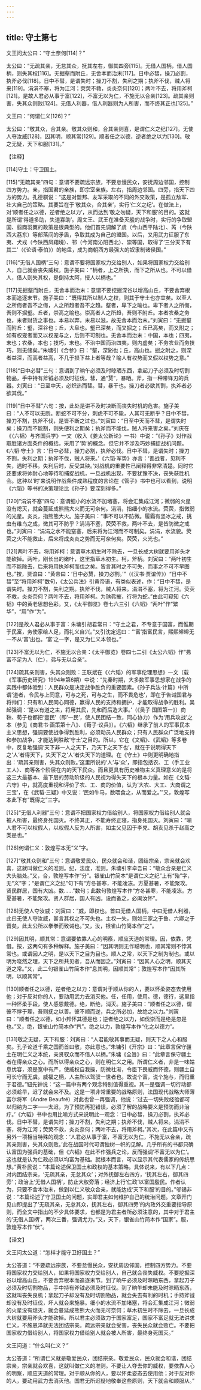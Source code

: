```yaml
---
---
---
```

title: 守土第七
---




文王问太公曰：“守土奈何[114]？”

太公曰：“无疏其亲，无怠其众，抚其左右，御其四旁[115]。无借人国柄，借人国柄，则失其权[116]。无掘壑而附丘，无舍本而治末[117]。日中必彗，操刀必割，执斧必伐[118]。日中不彗，是谓失时；操刀不割，失利之期；执斧不伐，贼人将来[119]。涓涓不塞，将为江河；荧荧不救，炎炎奈何[120]；两叶不去，将用斧柯[121]。是故人君必从事于富[122]，不富无以为仁，不施无以合亲[123]。疏其亲则害，失其众则败[124]。无借人利器，借人利器则为人所害，而不终其正也[125]。”

文王曰：“何谓仁义[126]？”

太公曰：“敬其众，合其亲。敬其众则和，合其亲则喜，是谓仁义之纪[127]。无使人夺汝威[128]，因其明，顺其常[129]。顺者任之以德，逆者绝之以力[130]。敬之无疑，天下和服[131]。”

【注释】

[114]守土：守卫国土。

[115]“无疏其亲”四句：意谓不要疏远宗族，不要怠慢民众，安抚周边邻国，控制四方势力。亲，指国君的亲族，即宗室亲族。左右，指周边邻国。四旁，指天下四方的势力。孔德骐说：“这是对盟邦、友军采取的不同的外交政策，是孤立敌军、壮大自己的策略。其要旨在于‘敬其众，合其亲’，实行‘仁义之纪’。在做法上，对‘顺者任之以德，逆者绝之以力’，从而达到‘敬之勿疑，天下和服’的目的。这就是所谓‘得道多助，失道寡助’。周文王、武王在准备灭殷的战争时，实行的争取盟国、翦商羽翼的政策是很典型的。他们首先调解了虞（今山西平陆北）、芮（今陕西大荔东）等部落间的矛盾，争取其成为自己的盟国。以后，又用武力征服了东夷、犬戎（今陕西凤翔境）、邗（今河南沁阳西北）、崇等国，取得了‘三分天下有其二’（《论语·泰伯》）的地盘，成为商朝西方最强大的奴隶制诸侯国。”

[116]“无借人国柄”三句：意谓不要将国家权力交给别人，如果将国家权力交给别人，自己就会丧失威权。施子美曰：“柄者，上之所执，而下之所从也。不可以借人，借人则失其权，是倒持太阿，授人以柄也。”

[117]无掘壑而附丘，无舍本而治末：意谓不要挖掘深谷以增高山丘，不要舍弃根本而追逐末节。施子美曰：“既得其所以制人之权，则其于守土也亦宜矣。以至人之所侮者吾不之侮，人之所趋者吾不之趋。壑者，卑下之喻也。卑下者人之所侮，吾则不掘壑。丘者，崇高之喻也。崇高者人之所趋，吾则不附丘。本者农桑之务也，末者财货之事也。本易以弃，末易以滋，故无舍本而治末。”刘寅曰：“无掘壑而附丘：壑，深谷也；丘，大阜也。壑已深矣，而又掘之；丘已高矣，而又附之；如有权宠者而又以权宠与之，后则不可制也。无舍本而治末：中国，本也；四夷，末也；农桑，本也；技巧，末也。不治中国而治四夷，则内虚矣；不务农业而务技巧，则无储矣。”朱墉引《合参》曰：“壑，深谿也；丘，高山也。掘之附之，则深者益深，而高者益高，不几于损下益上者等哉？喻人有权势而又假以权势之意。”

[118]“日中必彗”三句：意谓到了晌午必须及时晾晒东西，拿起刀子必须及时切割物品，手中持有斧钺必须及时征伐。彗，通“熭”，暴晒。斧，指一种带锋刃的兵器。刘寅曰：“日至中天，必炽热而彗。彗，暴干也。操刀者必欲其割，执斧者必欲其伐。”

[119]“日中不彗”六句：按，此处是讲不及时决断而丧失时机的危害。施子美曰：“人不可以无断。断蛇不可不分，刺虎不可不毙，人其可无断乎？日中不彗，操刀不割，执斧不伐，是皆不断之过也。”刘寅曰：“日至中天而不彗，是谓失时矣；操刀而不能割，则失便利之期矣；执斧而不能伐，贼人将来害之矣。”刘庆在《〈六韬〉与齐国兵学》一文（收入《姜太公新论》一书）中说：“《孙子》对作战取胜诸方面条件的概括，采用了‘势’的概念。但它并不涉及巧妙捕捉战机问题。《六韬·守土》言：‘日中必彗，操刀必割，执斧必伐。日中不彗，是谓失时；操刀不割，失利之期；执斧不伐，贼人将来。’《六韬·军势》亦言：‘善战者，见利不失，遇时不移。失利后时，反受其殃。’对战机的重要性已阐释得非常清楚。同时它还要求将帅耐心地等待和捕捉战机，一旦战机出现，不要犹豫不决，丧失获胜机会。这种以‘时’来说明作战条件成熟程度的言论在《管子》书中也可以看到，说明《六韬》等书的决策理论比《孙子》要深刻得多。”

[120]“涓涓不塞”四句：意谓细小的水流不加堵塞，将会汇集成江河；微弱的火星没有熄灭，就会蔓延成熊熊大火而无可奈何。涓涓，指细小的水流。荧荧，指微弱的光星。炎炎，指熊熊大火。施子美曰：“事不可以不防微。履霜有坚冰之戒，挑虫有维鸟之成，微其可不防乎？涓涓不塞，荧荧不救，两叶不去，是皆防微之戒也。”刘寅曰：“涓涓之水不能窒塞，后来将为江河而不可制矣。涓涓，水流貌。荧荧之火不能救止，后来将成炎炎之势而无可奈何矣。荧荧，火光也。”

[121]两叶不去，将用斧柯：意谓草木初生时不除去，一旦长成大树就要用斧头才能砍掉。两叶，刚长出的嫩叶，这里指草木初生。柯，斧柄。刘寅曰：“两叶初生而不能除去，后来将用执斧柯而伐之矣。皆言其时之不可失，而事之不可不早图也。”按，贾谊曰：“黄帝曰：‘日中必熭，操刀必割。’”（《汉书·贾谊传》）“日中不彗”至“将用斧柯”数句，《太公兵法》引黄帝语，有类似表述，作：“日中不彗，是谓失时。操刀不割，失利之期。执斧不伐，贼人将来。涓涓不塞，将为江河。荧荧不救，炎炎奈何？两叶不去，将用斧柯。为虺弗摧，行将为蛇。”由此可窥知《六韬》中的黄老思想色彩。又，《太平御览》卷七六三引《六韬》“两叶”作“繁华”，“用”作“为”。

[122]是故人君必从事于富：朱墉引胡君常曰：“守土之君，不专意于国富，而惟期于民富，务使家给人足，而礼义自兴。”又引沈定远曰：“‘富’指富民言，熙熙皞皞无一不从‘富’出也。‘富’之一字，是又为仁义本领也。”

[123]不富无以为仁，不施无以合亲：《太平御览》卷四七二引《太公六韬》作“弗富不足为人（仁），弗与无以合亲”。

[124]疏其亲则害，失其众则败：王联斌在《〈六韬〉的军事伦理思想》一文（载《军事历史研究》1994年第6期）中说：“先秦时期，大多数军事思想家在战争的实践中都体验到：人民群众是决定战争胜负的重要因素。《孙子兵法·计篇》中所谓‘道者，令民与上同意，可与之死，可与之生，而不畏危也’，即在于告诫国君与将帅们：只有和人民同心同德，赢得人民的支持和拥护，才能取得战争的胜利。吴起强调：‘是以有道之主，将用其民，先和而后造大事。’（《吴子·国图第一》）商鞅、荀子也都把‘壹民’（即‘一民’，使人民团结一致，同心协力）作为‘用兵攻战’之本（参见《商君书·画策第十八》、《荀子·议兵》）。《六韬》继承了前人的军事民本主义思想，强调要使战争得到胜利，必须动员人民群众；只有人民群众广泛地支持和参加战争，才能达到胜敌‘守土’之目的。所以，它在《文韬》、《武韬》等多卷中，反复地强调‘天下非一人之天下，乃天下之天下也’，就在于说明得天下之‘人’者得天下，失天下之‘人’者失天下的道理。在《守土》中则更明确地指出：‘疏其亲则害，失其众则败。’这里所说的‘人’与‘众’，即指包括农、工（手工业工人）、商等各个阶层在内的天下民众。而且更具有历史唯物主义真理意义的是将这三大最基本、最下层的劳动阶级的人民视为得失天下的根本力量。如在《文韬·六守》中，就高度重视和评价了农、工、商的价值，认为‘大农、大工、大商谓之三宝’，在《武韬·三疑》中又说：‘民如牛马，数喂食之，从而爱之。’”又，敦煌写本此下有“既得之”三字。

[125]“无借人利器”三句：意谓不把国家权力借给别人，将国家权力借给别人就会被人所害，最终身死国灭。不终其正，不能寿终正寝，指身死国灭。刘寅曰：“喻人君不可以权假人，以权假人反为人所害，如主父见囚于李兑、胡亥见杀于赵高之类是也。”

[126]何谓仁义：敦煌写本无“义”字。

[127]“敬其众则和”三句：意谓敬爱民众，民众就会和谐，团结宗亲，宗亲就会欢喜，这就叫做仁义的准则。纪，法度，准则。朱墉引李卓吾曰：“敬众合亲是仁义大头脑处。”又，合，敦煌写本作“分”。银雀山竹简本“是谓仁义之纪”上有“殆”字，无“义”字；“是谓仁义之纪”句下有“方冬甚寒，不能凌冻。方夏甚暑，不能聚攻。贤民群居，国有大凶。数……”数句；此数句敦煌写本作“方冬甚寒，不能凌冻。方夏甚暑，不能聚攻。贤人群居，国人有凶。设而备之，必阖汝怀”。

[128]无使人夺汝威：刘寅曰：“威，即权也。首曰无借人国柄，中曰无借人利器，此曰无使人夺汝威，甚言其权之不可失也。主权一失，则如三家之于鲁、六卿之于晋矣，此太公所以拳拳而致诫也。”又，汝，银雀山竹简本作“之”。

[129]因其明，顺其常：意谓要依靠人心的明察，顺应天道的常理。因，依靠，凭借。按，这两句有多种解释。施子美曰：“因其明则无作聪明也，顺其常则不悖其常也。或谓因人之明，是以天下之目为目也。顺人之常，以天下之制为制也。或以明为晓然之理，天下之所共见者，吾从而因之。”刘寅曰：“因其人心之明，顺其天道之常。”又，此二句银雀山竹简本作“息其明，因顺其常”；敦煌写本作“因其所明，以顺其常”。

[130]顺者任之以德，逆者绝之以力：意谓对于顺从你的人，要以怀柔姿态去使用他；对于反对你的人，要动用武力去消灭他。任，任用，使用。德，德行，这里指一种怀柔手段，使人感恩戴德。绝，断绝，消灭。施子美曰：“顺者任之以德，谓彼不悖于理，吾则抚之以善。彼不顺而逆，兵之所必加，故绝之以力。”刘寅曰：“顺者任之以德，如小邦怀其德是也；逆者绝之以力，如伐崇而是绝是忽是也。”又，绝，银雀山竹简本作“㧉”。绝之以力，敦煌写本作“化之以德力”。

[131]敬之无疑，天下和服：刘寅曰：“人君能敬其事而无疑，则天下之人心和服矣。孔子论道千乘之国而首曰敬，亦此意也。”朱墉引《开宗》曰：“此章言保守疆土在明仁义之本统，亲贤驭众而不借人以柄。”朱墉《全旨》曰：“此章言保守疆土者在得亲众之心。而所以得亲众之心，则在明仁义之用。所谓仁义者，非是一味姑息优容，须是宽中有严，使威权自我操，防微杜渐，令臣下畏威而怀德，则疆土自可长守而无虞。威福之柄，人主所以驾驭一世者也。故说个富，说个施与，而归重于君德。”钮先钟说：“这一篇中有两个观念特别值得重视。其一是强调一切行动都必须趁早，迟了就会来不及。这是一项非常重要的战略原则，法国现代战略大师薄富尔将军（Andre Beaufré）对此也曾一再强调，他说：‘过去一切失败经验都可以归纳为二字——太迟，为了预防再犯错误，必须了解的战略要义是预防而非治疗。’《六韬》书中也用比喻方式来说明此一观念：‘日中必彗，操刀必割，执斧必伐。日中不彗，是谓失时；操刀不割，失利之期；执斧不伐，贼人将来。涓涓不塞，将为江河；荧荧不救，炎炎奈何；两叶不去，将用斧柯。’其次，在此篇中又有另外一项相当特殊的观念：‘人君必从事于富，不富无以为仁，不施无以合亲，疏其亲则害，失其众则败。’此在战国时代可谓独树一帜的见解。几乎所有的书都只确认富国为强兵的基础，但《六韬》在此不作强兵之论，反而强调‘不富无以为仁’。这也就是认为仁政必须以均富为基础。就根本而言，可以显示其代表儒家的传统思想。”黄朴民说：“本篇论述保卫国土和政权的基本策略。具体说来，有以下几点：对内团结宗亲，‘无疏其亲，无怠其众’；对外抚御左右四方，‘抚其左右，御其四旁’；政治上‘无借人国柄’，防止大权旁落；经济上行‘仁政’以富国殷民。作者认为，只要不舍本治末，做到以仁义敬众合亲，就能达成‘天下和服’的目的。”邬锡非说：“本篇论述了守卫国土的问题，实即君主如何维护自己的统治问题。文章开门见山即提出了‘无疏其亲，无怠其众，抚其左右，御其四旁’的内政外交重要指导原则，而全文中指出的不少具体要求，也都是为君主者所必须注意的，其中对于君主的‘无借人国柄’，两次三番，强调尤力。”又，天下，银雀山竹简本作“国家”。服，敦煌写本作“伏”。

【译文】

文王问太公道：“怎样才能守卫好国土？”

太公答道：“不要疏远宗族，不要怠慢民众，安抚周边邻国，控制四方势力。不要将国家权力交给别人，如果将国家权力交给别人，自己就会丧失威权。不要挖掘深谷以增高山丘，不要舍弃根本而追逐末节。到了晌午必须及时晾晒东西，拿起刀子必须及时切割物品，手中持有斧钺必须及时征伐。到了晌午却未能及时晾晒东西，这就叫丧失良机；拿起刀子却没有及时切割物品，就会失去有利的时机；手持斧钺却没有及时征伐，坏人就会来施暴。细小的水流不加堵塞，将会汇集成江河；微弱的火星没有熄灭，就会蔓延成熊熊大火而无可奈何；草木初生时不除去，一旦长成大树就要用斧头才能砍掉。所以君主必须致力于国家富足，国家不富足就无法讲求仁义，不施恩泽就无法团结宗亲。疏远宗亲就会受害，丧失民众就会败亡。不要把国家权力借给别人，将国家权力借给别人就会被人所害，最终身死国灭。”

文王问道：“什么叫仁义？”

太公答道：“所谓仁义就是敬爱民众，团结宗亲。敬爱民众，民众就会和谐，团结宗亲，宗亲就会欢喜，这就叫做仁义的准则。不要让人夺去你的威权，要依靠人心的明察，顺应天道的常理。对于顺从你的人，要以怀柔姿态去使用他；对于反对你的人，要动用武力去消灭他。国君无所迟疑地敬奉这些原则，天下就会和顺服从。”